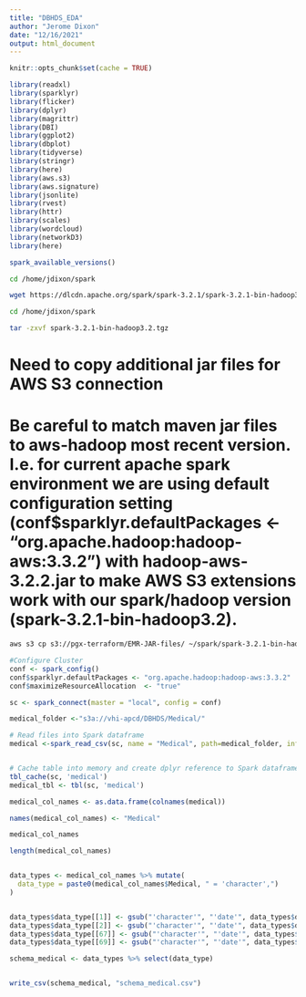 ```yaml
---
title: "DBHDS_EDA"
author: "Jerome Dixon"
date: "12/16/2021"
output: html_document
---
```


```r

knitr::opts_chunk$set(cache = TRUE)

```


```r

library(readxl)
library(sparklyr)
library(flicker)
library(dplyr)
library(magrittr)
library(DBI)
library(ggplot2)
library(dbplot)
library(tidyverse)
library(stringr)
library(here)
library(aws.s3)
library(aws.signature)
library(jsonlite)
library(rvest)
library(httr)
library(scales)
library(wordcloud)
library(networkD3)
library(here)

```


```r

spark_available_versions()

```


```sh

cd /home/jdixon/spark

wget https://dlcdn.apache.org/spark/spark-3.2.1/spark-3.2.1-bin-hadoop3.2.tgz

```


```sh


cd /home/jdixon/spark

tar -zxvf spark-3.2.1-bin-hadoop3.2.tgz


```



# Need to copy additional jar files for AWS S3 connection
# Be careful to match maven jar files to aws-hadoop most recent version. I.e. for current apache spark environment we are using default configuration setting (conf$sparklyr.defaultPackages <- "org.apache.hadoop:hadoop-aws:3.3.2") with hadoop-aws-3.2.2.jar to make AWS S3 extensions work with our spark/hadoop version (spark-3.2.1-bin-hadoop3.2).

```sh


aws s3 cp s3://pgx-terraform/EMR-JAR-files/ ~/spark/spark-3.2.1-bin-hadoop3.2/jars --recursive


```



```r

#Configure Cluster
conf <- spark_config()
conf$sparklyr.defaultPackages <- "org.apache.hadoop:hadoop-aws:3.3.2"
conf$maximizeResourceAllocation  <- "true"

```


```r

sc <- spark_connect(master = "local", config = conf)


```



```r

medical_folder <-"s3a://vhi-apcd/DBHDS/Medical/"

# Read files into Spark dataframe
medical <-spark_read_csv(sc, name = "Medical", path=medical_folder, infer_schema = TRUE, header = T, delimiter = "|")


# Cache table into memory and create dplyr reference to Spark dataframe
tbl_cache(sc, 'medical')
medical_tbl <- tbl(sc, 'medical')

```


```r


medical_col_names <- as.data.frame(colnames(medical))

names(medical_col_names) <- "Medical"

medical_col_names

length(medical_col_names)


data_types <- medical_col_names %>% mutate(
  data_type = paste0(medical_col_names$Medical, " = 'character',")
)


data_types$data_type[[1]] <- gsub("'character'", "'date'", data_types$data_type[[1]])
data_types$data_type[[2]] <- gsub("'character'", "'date'", data_types$data_type[[2]])
data_types$data_type[[67]] <- gsub("'character'", "'date'", data_types$data_type[[67]])
data_types$data_type[[69]] <- gsub("'character'", "'date'", data_types$data_type[[69]])

schema_medical <- data_types %>% select(data_type)


write_csv(schema_medical, "schema_medical.csv")


```
